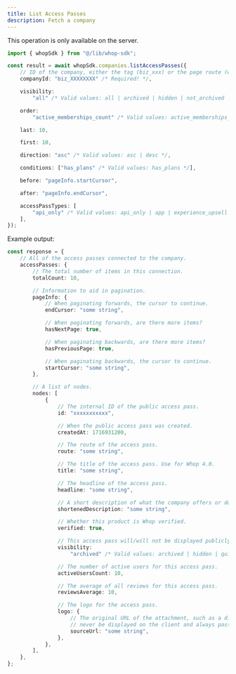 ```yaml
---
title: List Access Passes
description: Fetch a company
---
```

<Note>This operation is only available on the server.</Note>
```typescript
import { whopSdk } from "@/lib/whop-sdk";

const result = await whopSdk.companies.listAccessPasses({
	// ID of the company, either the tag (biz_xxx) or the page route (whop-dev)
	companyId: "biz_XXXXXXXX" /* Required! */,

	visibility:
		"all" /* Valid values: all | archived | hidden | not_archived | not_quick_link | quick_link | visible */,

	order:
		"active_memberships_count" /* Valid values: active_memberships_count | created_at | usd_gmv | usd_gmv_30_days */,

	last: 10,

	first: 10,

	direction: "asc" /* Valid values: asc | desc */,

	conditions: ["has_plans" /* Valid values: has_plans */],

	before: "pageInfo.startCursor",

	after: "pageInfo.endCursor",

	accessPassTypes: [
		"api_only" /* Valid values: api_only | app | experience_upsell | regular */,
	],
});

```

Example output:

```typescript
const response = {
	// All of the access passes connected to the company.
	accessPasses: {
		// The total number of items in this connection.
		totalCount: 10,

		// Information to aid in pagination.
		pageInfo: {
			// When paginating forwards, the cursor to continue.
			endCursor: "some string",

			// When paginating forwards, are there more items?
			hasNextPage: true,

			// When paginating backwards, are there more items?
			hasPreviousPage: true,

			// When paginating backwards, the cursor to continue.
			startCursor: "some string",
		},

		// A list of nodes.
		nodes: [
			{
				// The internal ID of the public access pass.
				id: "xxxxxxxxxxx",

				// When the public access pass was created.
				createdAt: 1716931200,

				// The route of the access pass.
				route: "some string",

				// The title of the access pass. Use for Whop 4.0.
				title: "some string",

				// The headline of the access pass.
				headline: "some string",

				// A short description of what the company offers or does.
				shortenedDescription: "some string",

				// Whether this product is Whop verified.
				verified: true,

				// This access pass will/will not be displayed publicly.
				visibility:
					"archived" /* Valid values: archived | hidden | quick_link | visible */,

				// The number of active users for this access pass.
				activeUsersCount: 10,

				// The average of all reviews for this access pass.
				reviewsAverage: 10,

				// The logo for the access pass.
				logo: {
					// The original URL of the attachment, such as a direct link to S3. This should
					// never be displayed on the client and always passed to an Imgproxy transformer.
					sourceUrl: "some string",
				},
			},
		],
	},
};

```
